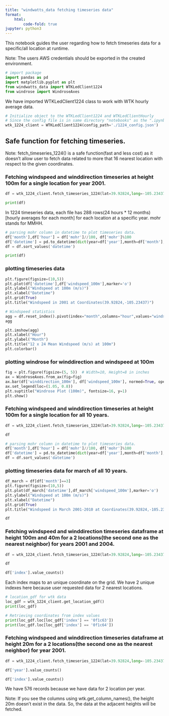 ```yaml
---
title: "windwatts_data fetching timeseries data"
format:
    html:
        code-fold: true
jupyter: python3
---
```


This notebook guides the user regarding how to fetch timeseries data for a specific/all location at runtime.

Note: The users AWS credentials should be exported in the created environment.

```python
# import package
import pandas as pd
import matplotlib.pyplot as plt
from windwatts_data import WTKLedClient1224
from windrose import WindroseAxes
```

We have imported WTKLedClient1224 class to work with WTK hourly average data.

```python
# Initialize object to the WTKLedClient1224 and WTKLedClientHourly
# Since the config file is in same directory "notebooks" as the ".ipynb" file, the below config path works.
wtk_1224_client = WTKLedClient1224(config_path='./1224_config.json')
```

## Safe function for fetching timeseries.

Note: fetch_timeseries_1224() is a safe function(fast and less cost) as it doesn't allow user to fetch data related to more that 16 nearest location with respect to the given coordinates.

### Fetching windspeed and winddirection timeseries at height 100m for a single location for year 2001.
```python
df = wtk_1224_client.fetch_timeseries_1224(lat=39.92824,long=-105.23437,heights=[100],years=[2001])
```


```python
print(df)
```
In 1224 timeseries data, each file has 288 rows(24 hours * 12 months)[hourly averages for each month] for each location at a specific year. mohr stands for MMHH.


```python
# parsing mohr column in datetime to plot timeseries data.
df['month'],df['hour'] = df['mohr']//100, df['mohr']%100
df['datetime'] = pd.to_datetime(dict(year=df['year'],month=df['month'],day=1,hour=df['hour']))
df = df.sort_values('datetime')
```

```python
print(df)
```

### plotting timeseries data
```python
plt.figure(figsize=(10,5))
plt.plot(df['datetime'],df['windspeed_100m'],marker='o')
plt.ylabel("Windspeed at 100m (m/s)")
plt.xlabel("Datetime")
plt.grid(True)
plt.title("Windspeed in 2001 at Coordinates(39.92824,-105.23437)")
```

```python
# Windspeed statistics
agg = df.reset_index().pivot(index="month",columns="hour",values="windspeed_100m")
agg
```

```python
plt.imshow(agg)
plt.xlabel("Hour")
plt.ylabel("Month")
plt.title("12 x 24 Mean Windspeed (m/s) at 100m")
plt.colorbar()
```

### plotting windrose for winddirection and windspeed at 100m
```python
fig = plt.figure(figsize=(5, 5))  # Width=10, Height=8 in inches
ax = WindroseAxes.from_ax(fig=fig)
ax.bar(df['winddirection_100m'], df['windspeed_100m'], normed=True, opening=0.8, edgecolor='white')
ax.set_legend(loc=(1.05, 0.8)) 
plt.suptitle("Windrose Plot (100m)", fontsize=16, y=1)  
plt.show()
```

### Fetching windspeed and winddirection timeseries at height 100m for a single location for all 10 years.
```python
df = wtk_1224_client.fetch_timeseries_1224(lat=39.92824,long=-105.23437,heights=[100], years=[2001,2002,2003,2004,2005,2006,2007,2008,2009,2010])
```

```python
df
```

```python
# parsing mohr column in datetime to plot timeseries data.
df['month'],df['hour'] = df['mohr']//100, df['mohr']%100
df['datetime'] = pd.to_datetime(dict(year=df['year'],month=df['month'],day=1,hour=df['hour']))
df = df.sort_values('datetime')
```

### plotting timeseries data for march of all 10 years.
```python
df_march = df[df['month']==3]
plt.figure(figsize=(10,5))
plt.plot(df_march['datetime'],df_march['windspeed_100m'],marker='o')
plt.ylabel("Windspeed at 100m (m/s)")
plt.xlabel("Datetime")
plt.grid(True)
plt.title("Windspeed in March 2001-2010 at Coordinates(39.92824,-105.23437)")
```

```python
df
```

### Fetching windspeed and winddirection timeseries dataframe at height 100m and 40m for a 2 locations(the second one as the nearest neighbor) for years 2001 and 2004.
```python
df = wtk_1224_client.fetch_timeseries_1224(lat=39.92824,long=-105.23437,heights=[100,40],years=[2001,2004],n_nearest=2)
```

```python
df
```

```python
df['index'].value_counts()
```
Each index maps to an unique coordinate on the grid. We have 2 unique indexes here because user requested data for 2 nearest locations.

```python
# location_gdf for wtk data
loc_gdf = wtk_1224_client.get_location_gdf()
print(loc_gdf)
```

```python
# Retrieving coordinates from index values
print(loc_gdf.loc[loc_gdf['index'] == '0f1c63'])
print(loc_gdf.loc[loc_gdf['index'] == '0f1c64'])
```

### Fetching windspeed and winddirection timeseries dataframe at height 20m for a 2 locations(the second one as the nearest neighbor) for year 2001.
```python
df = wtk_1224_client.fetch_timeseries_1224(lat=39.92824,long=-105.23437,heights=[20],years=[2001,2004],n_nearest=2)
```

```python
df['year'].value_counts()
```

```python
df['index'].value_counts()
```

We have 576 records because we have data for 2 location per year. 


Note: If you see the columns using wtk.get_column_names(), the height 20m doesn't exist in the data. So, the data at the adjacent heights will be fetched.

```python

```